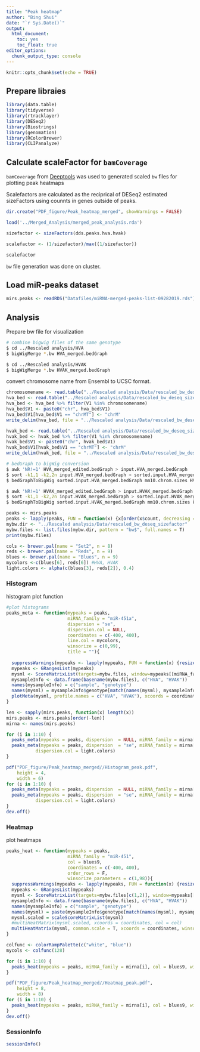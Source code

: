 ```yaml
---
title: "Peak heatmap"
author: "Bing Shui"
date: "`r Sys.Date()`"
output: 
  html_document:
    toc: yes
    toc_float: true
editor_options: 
  chunk_output_type: console
---
```


```r
knitr::opts_chunk$set(echo = TRUE)
```

## Prepare libraies
```r
library(data.table)
library(tidyverse)
library(rtracklayer)
library(DESeq2)
library(Biostrings)
library(genomation)
library(RColorBrewer)
library(CLIPanalyze)
```

## Calculate scaleFactor for `bamCoverage`
`bamCoverage` from [Deeptools](https://deeptools.readthedocs.io/en/develop/content/tools/bamCoverage.html) was used to generated scaled `bw` files for plotting peak heatmaps

Scalefactors are calculated as the reciprical of DESeq2 estimated sizeFactors using counnts in genes outside of peaks.

```r
dir.create("PDF_figure/Peak_heatmap_merged", showWarnings = FALSE)

load('../Merged_Analysis/merged_peak_analysis.rda')

sizefactor <- sizeFactors(dds.peaks.hva.hvak)

scalefactor <- (1/sizefactor)/max((1/sizefactor))

scalefactor
```

`bw` file generation was done on cluster.

## Load miR-peaks dataset
```r
mirs.peaks <- readRDS("Datafiles/miRNA-merged-peaks-list-09282019.rds")
```

## Analysis
Prepare bw file for visualization
```bash
# combine bigwig files of the same genotype
$ cd ../Rescaled analysis/HVA
$ bigWigMerge *.bw HVA_merged.bedGraph

$ cd ../Rescaled analysis/HVAK
$ bigWigMerge *.bw HVAK_merged.bedGraph
```

convert chromosome name from Ensembl to UCSC format.
```r
chromosomename <- read.table("../Rescaled analysis/Data/rescaled_bw_deseq_sizefactor/Ensembl.mm10.chrom.sizes.txt", sep = "\t")[,1][1:22]
hva_bed <- read.table("../Rescaled analysis/Data/rescaled_bw_deseq_sizefactor/HVA/HVA_merged.bedGraph", sep = "\t")
hva_bed <- hva_bed %>% filter(V1 %in% chromosomename)
hva_bed$V1 <- paste0("chr", hva_bed$V1)
hva_bed$V1[hva_bed$V1 == "chrMT"] <- "chrM"
write_delim(hva_bed, file = "../Rescaled analysis/Data/rescaled_bw_deseq_sizefactor/HVA_merged_edited.bedGraph", delim = "\t", col_names = F)

hvak_bed <- read.table("../Rescaled analysis/Data/rescaled_bw_deseq_sizefactor/HVAK/HVAK_merged.bedGraph", sep = "\t")
hvak_bed <- hvak_bed %>% filter(V1 %in% chromosomename)
hvak_bed$V1 <- paste0("chr", hvak_bed$V1)
hvak_bed$V1[hvak_bed$V1 == "chrMT"] <- "chrM"
write_delim(hvak_bed, file = "../Rescaled analysis/Data/rescaled_bw_deseq_sizefactor/HVAK_merged_edited.bedGraph", delim = "\t", col_names = F)

```

```bash
# bedGraph to bigWig conversion
$ awk 'NR!=1' HVA_merged_edited.bedGraph > input.HVA_merged.bedGraph
$ sort -k1,1 -k2,2n input.HVA_merged.bedGraph > sorted.input.HVA_merged.bedGraph
$ bedGraphToBigWig sorted.input.HVA_merged.bedGraph mm10.chrom.sizes HVA_merged.bw

$ awk 'NR!=1' HVAK_merged_edited.bedGraph > input.HVAK_merged.bedGraph
$ sort -k1,1 -k2,2n input.HVAK_merged.bedGraph > sorted.input.HVAK_merged.bedGraph
$ bedGraphToBigWig sorted.input.HVAK_merged.bedGraph mm10.chrom.sizes HVAK_merged.bw
```

```r
peaks <- mirs.peaks
peaks <- lapply(peaks, FUN = function(x) {x[order(x$count, decreasing = T)]})
mybw.dir <- "../Rescaled analysis/Data/rescaled_bw_deseq_sizefactor"
mybw.files <- list.files(mybw.dir, pattern = "bw$", full.names = T)
print(mybw.files)

cols <- brewer.pal(name = "Set2", n = 8)
reds <- brewer.pal(name = "Reds", n = 9)
blues <- brewer.pal(name = "Blues", n = 9)
mycolors <-c(blues[6], reds[6]) #HVA, HVAK
light.colors <- alpha(c(blues[3], reds[2]), 0.4)
```

### Histogram
histogram plot function
```r
#plot histograms
peaks_meta <- function(mypeaks = peaks, 
                       miRNA_family = "miR-451a", 
                       dispersion = "se",
                       dispersion.col = NULL,
                       coordinates = c(-400, 400), 
                       line.col = mycolors, 
                       winsorize = c(0,99),
                       title = ""){
  
  suppressWarnings(mypeaks <- lapply(mypeaks, FUN = function(x) {resize(x, width = sum(abs(coordinates)), fix="center")}))
  mypeaks <- GRangesList(mypeaks)
  mysml <- ScoreMatrixList(targets=mybw.files, window=mypeaks[[miRNA_family]], type = "bigWig", strand.aware = T)
  mysampleInfo <- data.frame(basename(mybw.files), c("HVA", "HVAK"))
  names(mysampleInfo) = c("sample", "genotype")
  names(mysml) = mysampleInfo$genotype[match(names(mysml), mysampleInfo$sample)]
  plotMeta(mysml, profile.names = c("HVA", "HVAK"), xcoords = coordinates, dispersion = dispersion, main =title, line.col = line.col, winsorize = winsorize, dispersion.col = dispersion.col)
}
```

```r
len <- sapply(mirs.peaks, function(x) length(x))
mirs.peaks <- mirs.peaks[order(-len)]
mirna <- names(mirs.peaks)

for (i in 1:10) {
  peaks_meta(mypeaks = peaks, dispersion  = NULL, miRNA_family = mirna[i], title = mirna[i])
  peaks_meta(mypeaks = peaks, dispersion  = "se", miRNA_family = mirna[i], title = mirna[i],
           dispersion.col = light.colors)
}

pdf("PDF_figure/Peak_heatmap_merged//Histogram_peak.pdf",
    height = 4,
    width = 6)
for (i in 1:10) {
  peaks_meta(mypeaks = peaks, dispersion  = NULL, miRNA_family = mirna[i], title = mirna[i])
  peaks_meta(mypeaks = peaks, dispersion  = "se", miRNA_family = mirna[i], title = mirna[i],
           dispersion.col = light.colors)
}
dev.off()
```

### Heatmap
plot heatmaps
```r
peaks_heat <- function(mypeaks = peaks, 
                       miRNA_family = "miR-451", 
                       col = blues9, 
                       coordinates = c(-400, 400), 
                       order_rows = F, 
                       winsorize_parameters = c(1,98)){
  suppressWarnings(mypeaks <- lapply(mypeaks, FUN = function(x) {resize(x, width = sum(abs(coordinates)), fix="center")}))
  mypeaks <- GRangesList(mypeaks)
  mysml <- ScoreMatrixList(targets=mybw.files[c(1,2)], window=mypeaks[[miRNA_family]], type = "bigWig", strand.aware = T)
  mysampleInfo <- data.frame(basename(mybw.files), c("HVA", "HVAK"))
  names(mysampleInfo) = c("sample", "genotype")
  names(mysml) = paste(mysampleInfo$genotype[match(names(mysml), mysampleInfo$sample)], miRNA_family , sep = "_")
  mysml.scaled = scaleScoreMatrixList(mysml)
  #multiHeatMatrix(mysml.scaled, xcoords = coordinates, col = col)
  multiHeatMatrix(mysml, common.scale = T, xcoords = coordinates, winsorize = winsorize_parameters, col = col, order = order_rows)
}
```

```r
colfunc <- colorRampPalette(c("white", "blue"))
mycols <- colfunc(128)
```

```r
for (i in 1:10) {
  peaks_heat(mypeaks = peaks, miRNA_family = mirna[i], col = blues9, winsorize_parameters = c(0,99))
}

pdf("PDF_figure/Peak_heatmap_merged//Heatmap_peak.pdf",
    height = 8,
    width = 8)
for (i in 1:10) {
  peaks_heat(mypeaks = peaks, miRNA_family = mirna[i], col = blues9, winsorize_parameters = c(0,99))
}
dev.off()
```

### SessionInfo
```r
sessionInfo()
```
